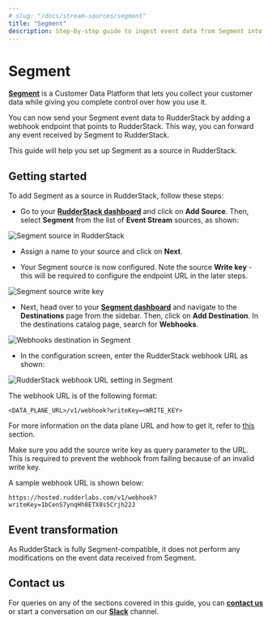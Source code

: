 ```yaml
---
# slug: "/docs/stream-sources/segment"
title: "Segment"
description: Step-by-step guide to ingest event data from Segment into RudderStack
---
```


# Segment

[**Segment**](https://segment.com) is a Customer Data Platform that lets you collect your customer data while giving you complete control over how you use it.

You can now send your Segment event data to RudderStack by adding a webhook endpoint that points to RudderStack. This way, you can forward any event received by Segment to RudderStack.

This guide will help you set up Segment as a source in RudderStack.

## Getting started

To add Segment as a source in RudderStack, follow these steps:

- Go to your [**RudderStack dashboard**](https://app.rudderstack.com/) and click on **Add Source**. Then, select **Segment** from the list of **Event Stream** sources, as shown:

<img src="../assets/event-stream-sources/segment-1.png" alt="Segment source in RudderStack" />

- Assign a name to your source and click on **Next**.

- Your Segment source is now configured. Note the source **Write key** - this will be required to configure the endpoint URL in the later steps.

<img src="../assets/event-stream-sources/segment-2.png" alt="Segment source write key" />

- Next, head over to your [**Segment dashboard**](https://app.segment.com/workspaces) and navigate to the **Destinations** page from the sidebar. Then, click on **Add Destination**. In the destinations catalog page, search for **Webhooks**.

<img src="../assets/event-stream-sources/segment-3.png" alt="Webhooks destination in Segment" />

- In the configuration screen, enter the RudderStack webhook URL as shown:

<img src="../assets/event-stream-sources/segment-4.png" alt="RudderStack webhook URL setting in Segment" />

The webhook URL is of the following format:

`<DATA_PLANE_URL>/v1/webhook?writeKey=<WRITE_KEY>`

<div class="infoBlock">

For more information on the data plane URL and how to get it, refer to <a href="https://rudderstack.com/docs/get-started/installing-and-setting-up-rudderstack/#what-is-a-data-plane-url-where-do-i-get-it">this</a> section.
</div>

<div class="warningBlock">

Make sure you add the source write key as query parameter to the URL. This is required to prevent the webhook from failing because of an invalid write key.
</div>

A sample webhook URL is shown below:

```http
https://hosted.rudderlabs.com/v1/webhook?writeKey=1bCenS7ynqHh8ETX8s5Crjh22J
```

## Event transformation

As RudderStack is fully Segment-compatible, it does not perform any modifications on the event data received from Segment.

## Contact us

For queries on any of the sections covered in this guide, you can [**contact us**](mailto:%20docs@rudderstack.com) or start a conversation on our [**Slack**](https://rudderstack.com/join-rudderstack-slack-community) channel.

